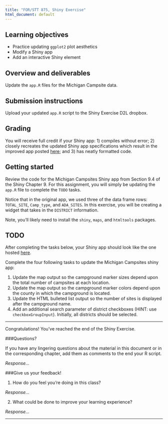 ```yaml
---
title: "FOR/STT 875, Shiny Exercise"
html_document: default
---
```


## Learning objectives
  + Practice updating `ggplot2` plot aesthetics
  + Modify a Shiny app 
  + Add an interactive Shiny element
  
## Overview and deliverables
Update the `app.R` files for the Michigan Campsite data.

## Submission instructions
Upload your updated `app.R` script to the Shiny Exercise D2L dropbox. 

## Grading
You will receive full credit if your Shiny app: 1) compiles without error; 2) closely recreates the updated Shiny app specifications which result in the improved app posted [here](http://blue.for.msu.edu:443/exercise_12_shiny/); and 3) has neatly formatted code. 

## Getting started
Review the code for the Michigan Campsites Shiny app from Section 9.4 of the Shiny Chapter 9. For this assignment, you will simply be updating the `app.R` file to complete the `TODO` tasks.

Notice that in the original app, we used three of the data frame rows: `TOTAL_SITE`, `Camp_type`, and `ADA_SITES`. In this exercise, you will be creating a widget that takes in the `DISTRICT` information.

Note, you'll likely need to install the `shiny`, `maps`, and `htmltools` packages.

## TODO
After completing the tasks below, your Shiny app should look like the one hosted [here](http://blue.for.msu.edu:443/exercise_12_shiny/).

Complete the four following tasks to update the Michigan Campsites shiny app:

  1. Update the map output so the campground marker sizes depend upon the total number of campsites at each location.
  2. Update the map output so the campground marker colors depend upon the county in which the campground is located.
  3. Update the HTML bulleted list output so the number of sites is displayed after the campground name.
  4. Add an additional search parameter of district checkboxes (HINT: use `checkboxGroupInput`). Initially, all districts should be selected.

********

Congratulations! You've reached the end of the Shiny Exercise.

###Questions?

If you have any lingering questions about the material in this document or in the corresponding chapter, add them as comments to the end your R script.

*Response...*


###Give us your feedback!

1.  How do you feel you're doing in this class?

*Response...*

2.  What could be done to improve your learning experience?

*Response...*

*********

